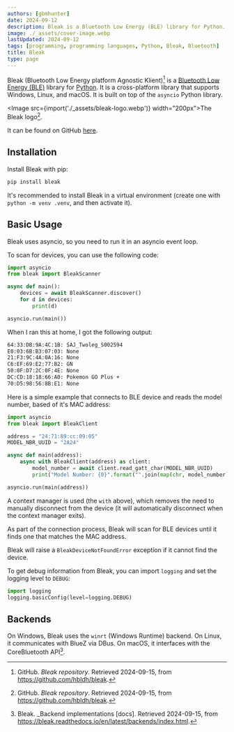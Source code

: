 ```yaml
---
authors: [gbmhunter]
date: 2024-09-12
description: Bleak is a Bluetooth Low Energy (BLE) library for Python. It is a cross-platform library that supports Windows, Linux, and macOS. It uses the asyncio Python library. This page covers installation, basic usage, and backends.
image: ./_assets/cover-image.webp
lastUpdated: 2024-09-12
tags: [programming, programming languages, Python, Bleak, Bluetooth]
title: Bleak
type: page
---
```


<WarningIsNotes />

Bleak (Bluetooth Low Energy platform Agnostic Klient)[^github-bleak-repo] is a [Bluetooth Low Energy (BLE)](/electronics/communication-protocols/bluetooth/) library for [Python](/programming/languages/python/). It is a cross-platform library that supports Windows, Linux, and macOS. It is built on top of the `asyncio` Python library.

<Image src={import('./_assets/bleak-logo.webp')} width="200px">The Bleak logo[^github-bleak-repo].</Image>

It can be found on GitHub [here](https://github.com/hbldh/bleak).

## Installation

Install Bleak with pip:

```sh
pip install bleak
```

It's recommended to install Bleak in a virtual environment (create one with `python -m venv .venv`, and then activate it).

## Basic Usage

Bleak uses asyncio, so you need to run it in an asyncio event loop.

To scan for devices, you can use the following code:

```python
import asyncio
from bleak import BleakScanner

async def main():
    devices = await BleakScanner.discover()
    for d in devices:
        print(d)

asyncio.run(main())
```

When I ran this at home, I got the following output:

```sh
64:33:DB:9A:4C:1B: SAJ_Twoleg_S002594
E0:03:6B:B3:07:03: None
21:F3:9C:4A:0A:16: None
C6:EF:69:E2:77:B2: GN
50:0F:D7:2C:0F:4E: None
DC:CD:18:18:66:A0: Pokemon GO Plus +
70:D5:98:56:8B:E1: None
```

Here is a simple example that connects to BLE device and reads the model number, based of it's MAC address:

```python
import asyncio
from bleak import BleakClient

address = "24:71:89:cc:09:05"
MODEL_NBR_UUID = "2A24"

async def main(address):
    async with BleakClient(address) as client:
        model_number = await client.read_gatt_char(MODEL_NBR_UUID)
        print("Model Number: {0}".format("".join(map(chr, model_number))))

asyncio.run(main(address))
```

A context manager is used (the `with` above), which removes the need to manually disconnect from the device (it will automatically disconnect when the context manager exits).

As part of the connection process, Bleak will scan for BLE devices until it finds one that matches the MAC address.

Bleak will raise a `BleakDeviceNotFoundError` exception if it cannot find the device.

To get debug information from Bleak, you can import `logging` and set the logging level to `DEBUG`:

```python
import logging
logging.basicConfig(level=logging.DEBUG)
```

## Backends

On Windows, Bleak uses the `winrt` (Windows Runtime) backend. On Linux, it communicates with BlueZ via DBus. On macOS, it interfaces with the CoreBluetooth API[^bleak-docs-backend-implementations].

[^bleak-docs-backend-implementations]: Bleak. _Backend implementations [docs]. Retrieved 2024-09-15, from https://bleak.readthedocs.io/en/latest/backends/index.html.
[^github-bleak-repo]: GitHub. _Bleak repository_. Retrieved 2024-09-15, from https://github.com/hbldh/bleak.
